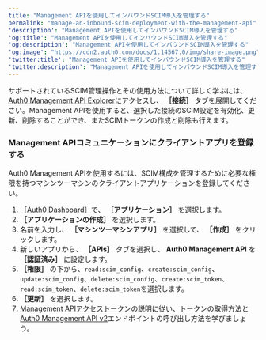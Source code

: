 ```yaml
---
title: "Management APIを使用してインバウンドSCIM導入を管理する"
permalink: "manage-an-inbound-scim-deployment-with-the-management-api"
'description': "Management APIを使用してインバウンドSCIM導入を管理する"
'og:title': "Management APIを使用してインバウンドSCIM導入を管理する"
'og:description': "Management APIを使用してインバウンドSCIM導入を管理する"
'og:image': "https://cdn2.auth0.com/docs/1.14567.0/img/share-image.png"
'twitter:title': "Management APIを使用してインバウンドSCIM導入を管理する"
'twitter:description': "Management APIを使用してインバウンドSCIM導入を管理する"
---
```


サポートされているSCIM管理操作とその使用方法について詳しく学ぶには、[Auth0 Management API Explorer](https://auth0.com/docs/api/management/v2)にアクセスし、 **［接続］** タブを展開してください。<Tooltip data-tooltip-id="react-containers-DefinitionTooltip-0" href="/docs/ja-jp/glossary?term=management-api" tip="Management API: 顧客が管理タスクを実行できるようにするための製品。" cta="用語集の表示">Management API</Tooltip>を使用すると、選択した接続のSCIM設定を有効化、更新、削除することができ、またSCIMトークンの作成と削除も行えます。

### Management APIコミュニケーションにクライアントアプリを登録する

Auth0 Management APIを使用するには、SCIM構成を管理するために必要な権限を持つマシンツーマシンのクライアントアプリケーションを登録してください。

1. [［Auth0 Dashboard］](https://manage.auth0.com/#/)で、 **［アプリケーション］** を選択します。
2. **［アプリケーションの作成］** を選択します。
3. 名前を入力し、 **［マシンツーマシンアプリ］** を選択して、 **［作成］** をクリックします。
4. 新しいアプリから、 **［APIs］** タブを選択し、 **Auth0 Management API** を **［認証済み］** に設定します。
5. **［権限］** の下から、`read:scim_config`、`create:scim_config`、`update:scim_config`、`delete:scim_config`、`create:scim_token`、`read:scim_token`、`delete:scim_token`を選択します。
6. **［更新］** を選択します。
7. [Management APIアクセストークン](/docs/ja-jp/secure/tokens/access-tokens/management-api-access-tokens)の説明に従い、トークンの取得方法と[Auth0 Management API v2](https://auth0.com/docs/api/management/v2/connections/post-scim-configuration)エンドポイントの呼び出し方法を学びましょう。